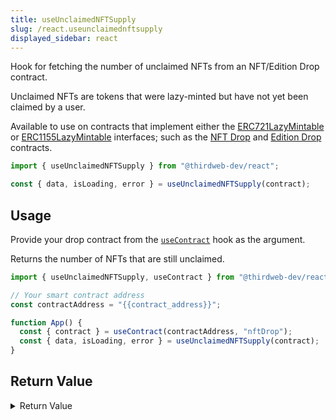 ```yaml
---
title: useUnclaimedNFTSupply
slug: /react.useunclaimednftsupply
displayed_sidebar: react
---
```


Hook for fetching the number of unclaimed NFTs from an NFT/Edition Drop contract.

Unclaimed NFTs are tokens that were lazy-minted but have not yet been claimed by a user.

Available to use on contracts that implement either the [ERC721LazyMintable](/solidity/extensions/erc721lazymintable)
or [ERC1155LazyMintable](/solidity/extensions/erc1155lazymintable) interfaces;
such as the [NFT Drop](https://thirdweb.com/thirdweb.eth/DropERC721) and [Edition Drop](https://thirdweb.com/thirdweb.eth/DropERC1155) contracts.

```jsx
import { useUnclaimedNFTSupply } from "@thirdweb-dev/react";

const { data, isLoading, error } = useUnclaimedNFTSupply(contract);
```

## Usage

Provide your drop contract from the [`useContract`](react/hooks/usecontract) hook as the argument.

Returns the number of NFTs that are still unclaimed.

```jsx
import { useUnclaimedNFTSupply, useContract } from "@thirdweb-dev/react";

// Your smart contract address
const contractAddress = "{{contract_address}}";

function App() {
  const { contract } = useContract(contractAddress, "nftDrop");
  const { data, isLoading, error } = useUnclaimedNFTSupply(contract);
}
```

## Return Value

<details>
  <summary>Return Value</summary>
  <div>

The hook's `data` property, once loaded, contains a `BigNumber` representing the number of unclaimed NFTs.

```ts
BigNumber;
```

</div>
</details>
